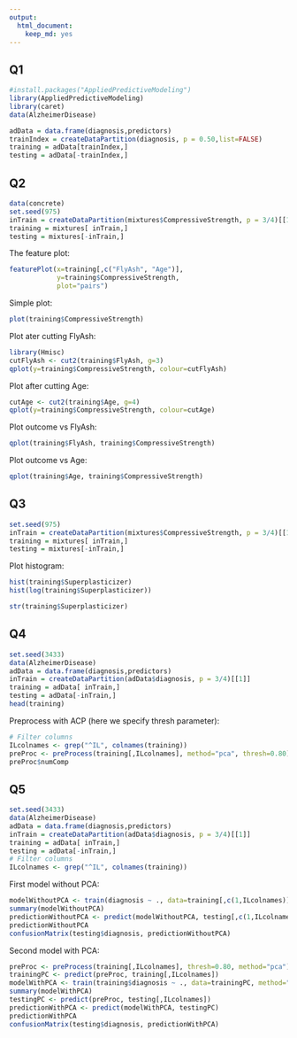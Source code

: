 ```yaml
---
output:
  html_document:
    keep_md: yes
---
```


## Q1

```r
#install.packages("AppliedPredictiveModeling")
library(AppliedPredictiveModeling)
library(caret)
data(AlzheimerDisease)

adData = data.frame(diagnosis,predictors)
trainIndex = createDataPartition(diagnosis, p = 0.50,list=FALSE)
training = adData[trainIndex,]
testing = adData[-trainIndex,]
```

## Q2
```r
data(concrete)
set.seed(975)
inTrain = createDataPartition(mixtures$CompressiveStrength, p = 3/4)[[1]]
training = mixtures[ inTrain,]
testing = mixtures[-inTrain,]
```

The feature plot:
```r
featurePlot(x=training[,c("FlyAsh", "Age")],
            y=training$CompressiveStrength,
            plot="pairs")
```

Simple plot:
```r
plot(training$CompressiveStrength)
```

Plot ater cutting FlyAsh:
```r
library(Hmisc)
cutFlyAsh <- cut2(training$FlyAsh, g=3)
qplot(y=training$CompressiveStrength, colour=cutFlyAsh)
```

Plot after cutting Age:
```r
cutAge <- cut2(training$Age, g=4)
qplot(y=training$CompressiveStrength, colour=cutAge)
```

Plot outcome vs FlyAsh:
```r
qplot(training$FlyAsh, training$CompressiveStrength)
```

Plot outcome vs Age:
```r
qplot(training$Age, training$CompressiveStrength)
```

## Q3

```r
set.seed(975)
inTrain = createDataPartition(mixtures$CompressiveStrength, p = 3/4)[[1]]
training = mixtures[ inTrain,]
testing = mixtures[-inTrain,]
```

Plot histogram:
```r
hist(training$Superplasticizer)
hist(log(training$Superplasticizer))
```

```r
str(training$Superplasticizer)
```

## Q4

```r
set.seed(3433)
data(AlzheimerDisease)
adData = data.frame(diagnosis,predictors)
inTrain = createDataPartition(adData$diagnosis, p = 3/4)[[1]]
training = adData[ inTrain,]
testing = adData[-inTrain,]
head(training)
```

Preprocess with ACP (here we specify thresh parameter):
```r
# Filter columns
ILcolnames <- grep("^IL", colnames(training))
preProc <- preProcess(training[,ILcolnames], method="pca", thresh=0.80)
preProc$numComp
```

## Q5

```r
set.seed(3433)
data(AlzheimerDisease)
adData = data.frame(diagnosis,predictors)
inTrain = createDataPartition(adData$diagnosis, p = 3/4)[[1]]
training = adData[ inTrain,]
testing = adData[-inTrain,]
# Filter columns
ILcolnames <- grep("^IL", colnames(training))
```

First model without PCA:
```r
modelWithoutPCA <- train(diagnosis ~ ., data=training[,c(1,ILcolnames)], method="glm")
summary(modelWithoutPCA)
predictionWithoutPCA <- predict(modelWithoutPCA, testing[,c(1,ILcolnames)])
predictionWithoutPCA
confusionMatrix(testing$diagnosis, predictionWithoutPCA)
```

Second model with PCA:
```r
preProc <- preProcess(training[,ILcolnames], thresh=0.80, method="pca")
trainingPC <- predict(preProc, training[,ILcolnames])
modelWithPCA <- train(training$diagnosis ~ ., data=trainingPC, method="glm")
summary(modelWithPCA)
testingPC <- predict(preProc, testing[,ILcolnames])
predictionWithPCA <- predict(modelWithPCA, testingPC)
predictionWithPCA
confusionMatrix(testing$diagnosis, predictionWithPCA)
```
